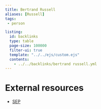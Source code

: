 ```yaml
---
title: Bertrand Russell
aliases: [Russell]
tags: 
 - person

listing:
  id: backlinks
  type: table
  page-size: 100000
  filter-ui: true
  template: "../../ejs/custom.ejs"
  contents:
    - ../../backlinks/bertrand russell.yml
---
```


# External resources
- [SEP](https://plato.stanford.edu/entries/russell/)
